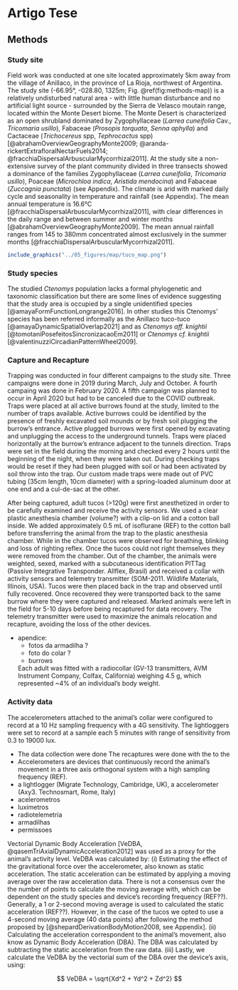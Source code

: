 # Artigo Tese

## Methods

### Study site

Field work was conducted at one site located approximately 5km away from the village of Anillaco, in the province of La Rioja, northwest of Argentina. The study site (-66.95°, -028.80, 1325m; Fig. \@ref(fig:methods-map)) is a relatively undisturbed natural area - with little human disturbance and no artificial light source - surrounded by the Sierra de Velasco moutain range, located within the Monte Desert biome. The Monte Desert is characterized as an open shrubland dominated by Zygophyllaceae (_Larrea cuneifolia_ Cav., _Tricomaria usillo_), Fabaceae (_Prosopis torquata_, _Senna aphylla_) and Cactaceae (_Trichocereus_ spp, _Tephrocactus_ spp) [@abrahamOverviewGeographyMonte2009; @aranda-rickertExtrafloralNectarFuels2014; @fracchiaDispersalArbuscularMycorrhizal2011]. At the study site a non-extensive survey of the plant community divided in three transects showed a dominance of the families Zygophyllaceae (_Larrea cuneifolia_, _Tricomaria usillo_), Poaceae (_Microchloa indica_, _Aristida mendocina_) and Fabaceae (_Zuccagnia punctata_) (see Appendix). The climate is arid with marked daily cycle and seasonality in temperature and rainfall (see Appendix). The mean annual temperature is 16.6°C [@fracchiaDispersalArbuscularMycorrhizal2011], with clear differences in the daily range and between summer and winter months [@abrahamOverviewGeographyMonte2009]. The mean annual rainfall ranges from 145 to 380mm concentrated almost exclusively in the summer months [@fracchiaDispersalArbuscularMycorrhizal2011].

```r

include_graphics("../05_figures/map/tuco_map.png")
```

### Study species

The studied _Ctenomys_ population lacks a formal phylogenetic and taxonomic classification but there are some lines of evidence suggesting that the study area is occupied by a single unidentified species [@amayaFormFunctionLongrange2016]. In other studies this Ctenomys' species has been referred informally as the Anillaco tuco-tuco [@amayaDynamicSpatialOverlap2021] and as _Ctenomys aff. knightii_ [@tomotaniPosefeitosSincronizacaoEm2011] or _Ctenomys cf. knightii_ [@valentinuzziCircadianPatternWheel2009].

### Capture and Recapture

Trapping was conducted in four different campaigns to the study site. Three campaigns were done in 2019 during March, July and October. A fourth campaing was done in February 2020. A fifth campaign was planned to occur in April 2020 but had to be canceled due to the COVID outbreak. Traps were placed at all active burrows found at the study, limited to the number of traps available. Active burrows could be identified by the presence of freshly excavated soil mounds or by fresh soil plugging the burrow's entrance. Active plugged burrows were first opened by excavating and unplugging the access to the underground tunnels. Traps were placed horizontally at the burrow's entrance adjacent to the tunnels direction. Traps were set in the field during the morning and checked every 2 hours until the beginning of the night, when they were taken out. During checking traps would be reset if they had been plugged with soil or had been activated by soil throw into the trap.
Our custom made traps were made out of PVC tubing (35cm length, 10cm diameter) with a spring-loaded aluminum door at one end and a cul-de-sac at the other.

After being captured, adult tucos (>120g) were first anesthetized in order to be carefully examined and receive the activity sensors. We used a clear plastic anesthesia chamber (volume?) with a clip-on lid and a cotton ball inside. We added approximately 0.5 mL of isoflurane (REF) to the cotton ball before transferring the animal from the trap to the plastic anesthesia chamber. While in the chamber tucos were observed for breathing, blinking and loss of righting reflex. Once the tucos could not right themselves they were removed from the chamber. Out of the chamber, the animals were weighted, sexed, marked with a subcutaneous identification PITTag (Passive Integrative Transponder. Allflex, Brasil) and received a collar with activity sensors and telemetry transmitter (SOM-2011. Wildlife Materials, Illinois, USA). Tucos were then placed back in the trap and observed until fully recovered. Once recovered they were transported back to the same burrow where they were captured and released. Marked animals were left in the field for 5-10 days before being recaptured for data recovery. The telemetry transmitter were used to maximize the animals relocation and recapture, avoiding the loss of the other devices. 

- apendice:
    - fotos da armadilha ?
    - foto do colar ?
    - burrows
    
    Each adult  was  fitted  with  a  radiocollar  (GV-13  transmitters,  AVM  Instrument Company, Colfax, California) weighing 4.5 g, which represented ~4% of an individual’s body weight.

### Activity data

The accelerometers attached to the animal's collar were configured to record at a 10 Hz sampling frequency with a 4G sensitivity. The lightloggers were set to record at a sample each 5 minutes with range of sensitivity from 0.3 to 19000 lux.

- The data collection were done The recaptures were done with the to the 
- Accelerometers are devices that continuously record the animal's movement in a three axis orthogonal system with a high sampling frequency (REF). 
- a lightlogger (Migrate Technology, Cambridge, UK), a accelerometer (Axy3. Technosmart, Rome, Italy)
- acelerometros
- luximetros
- radiotelemetria
- armadilhas
- permissoes

Vectorial Dynamic Body Acceleration [VeDBA, @qasemTriAxialDynamicAcceleration2012] was used as a proxy for the animal's activity level. VeDBA was calculated by: (i) Estimating the effect of the gravitational force over the accelerometer, also known as static acceleration. The static acceleration can be estimated by applying a moving average over the raw acceleration data. There is not a consensus over the the number of points to calculate the moving average with, which can be dependent on the study species and device's recording frequency (REF??). Generally, a 1 or 2-second moving average is used to calculated the static acceleration (REF??). However, in the case of the tucos we opted to use a 4-second moving average (40 data points) after following the method proposed by [@shepardDerivationBodyMotion2008, see Appendix]. (ii) Calculating the acceleration correspondent to the animal's movement, also know as Dynamic Body Acceleration (DBA). The DBA was calculated by subtracting the static acceleration from the raw data. (iii) Lastly, we calculate the VeDBA by the vectorial sum of the DBA over the device's axis, using:

$$ VeDBA = \sqrt{Xd^2 + Yd^2 + Zd^2} $$
